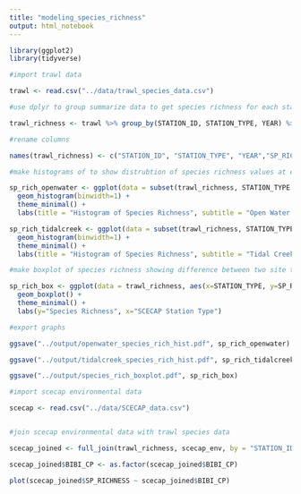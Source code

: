 ```yaml
---
title: "modeling_species_richness"
output: html_notebook
---
```

```r
library(ggplot2)
library(tidyverse)
```

```r
#import trawl data

trawl <- read.csv("../data/trawl_species_data.csv")

#use dplyr to group summarize data to get species richness for each station

trawl_richness <- trawl %>% group_by(STATION_ID, STATION_TYPE, YEAR) %>% summarize(n_distinct(SP_CODE)) 

#rename columns

names(trawl_richness) <- c("STATION_ID", "STATION_TYPE", "YEAR","SP_RICHNESS")

#make histograms of to show distrubtion of species richness values at each site type 

sp_rich_openwater <- ggplot(data = subset(trawl_richness, STATION_TYPE == "OpenWater"), aes(SP_RICHNESS)) + 
  geom_histogram(binwidth=1) + 
  theme_minimal() + 
  labs(title = "Histogram of Species Richness", subtitle = "Open Water SCECAP Stations (n = 406)", y="Count", x = "Species Richness")

sp_rich_tidalcreek <- ggplot(data = subset(trawl_richness, STATION_TYPE == "TidalCreek"), aes(SP_RICHNESS)) + 
  geom_histogram(binwidth=1) + 
  theme_minimal() + 
  labs(title = "Histogram of Species Richness", subtitle = "Tidal Creek SCECAP Stations (n = 399)", y="Count", x = "Species Richness")

#make boxplot of species richness showing difference between two site types

sp_rich_box <- ggplot(data = trawl_richness, aes(x=STATION_TYPE, y=SP_RICHNESS)) + 
  geom_boxplot() + 
  theme_minimal() + 
  labs(y="Species Richness", x="SCECAP Station Type")

#export graphs

ggsave("../output/openwater_species_rich_hist.pdf", sp_rich_openwater)

ggsave("../output/tidalcreek_species_rich_hist.pdf", sp_rich_tidalcreek)

ggsave("../output/species_rich_boxplot.pdf", sp_rich_box)
```

```r
#import scecap environmental data

scecap <- read.csv("../data/SCECAP_data.csv")


#join scecap environmental data with trawl species data

scecap_joined <- full_join(trawl_richness, scecap_env, by = "STATION_ID", rm.na = T)

scecap_joined$BIBI_CP <- as.factor(scecap_joined$BIBI_CP)

plot(scecap_joined$SP_RICHNESS ~ scecap_joined$BIBI_CP)
```

